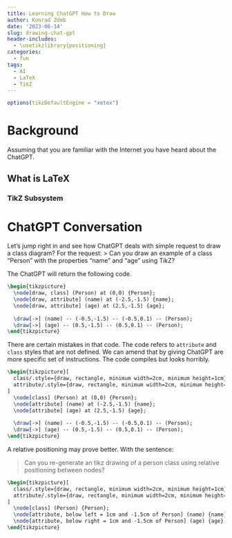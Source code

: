 ```yaml
---
title: Learning ChatGPT How to Draw
author: Konrad Zdeb
date: '2023-06-14'
slug: drawing-chat-gpt
header-includes: 
  - \usetikzlibrary{positioning}
categories:
  - fun
tags:
  - AI
  - LaTeX
  - TikZ
---
```


```r
options(tikzDefaultEngine = "xetex")
```

# Background

Assuming that you are familiar with the Internet you have heard about the ChatGPT. 

## What is LaTeX

### TikZ Subsystem

# ChatGPT Conversation
Let's jump right in and see how ChatGPT deals with simple request to draw a class diagram? For the request:
> Can you draw an example of a class "Person" with the properties "name" and "age" using TikZ?

The ChatGPT will return the following code. 

```tikz
\begin{tikzpicture}
  \node[draw, class] (Person) at (0,0) {Person};
  \node[draw, attribute] (name) at (-2.5,-1.5) {name};
  \node[draw, attribute] (age) at (2.5,-1.5) {age};
  
  \draw[->] (name) -- (-0.5,-1.5) -- (-0.5,0.1) -- (Person);
  \draw[->] (age) -- (0.5,-1.5) -- (0.5,0.1) -- (Person);
\end{tikzpicture}
```

There are certain mistakes in that code. The code refers to `attribute` and `class` styles that are not defined. We can amend that by giving ChatGPT are more specific set of instructions. The code compiles but looks horribly.

```tikz
\begin{tikzpicture}[
  class/.style={draw, rectangle, minimum width=2cm, minimum height=1cm},
  attribute/.style={draw, rectangle, minimum width=2cm, minimum height=0.5cm}
]
  \node[class] (Person) at (0,0) {Person};
  \node[attribute] (name) at (-2.5,-1.5) {name};
  \node[attribute] (age) at (2.5,-1.5) {age};
  
  \draw[->] (name) -- (-0.5,-1.5) -- (-0.5,0.1) -- (Person);
  \draw[->] (age) -- (0.5,-1.5) -- (0.5,0.1) -- (Person);
\end{tikzpicture}
```

A relative positioning may prove better. With the sentence:

> Can you re-generate an tikz drawing of a person class using relative positioning between nodes?

```tikz
\begin{tikzpicture}[
  class/.style={draw, rectangle, minimum width=2cm, minimum height=1cm},
  attribute/.style={draw, rectangle, minimum width=2cm, minimum height=0.5cm}
]
  \node[class] (Person) {Person};
  \node[attribute, below left = 1cm and -1.5cm of Person] (name) {name};
  \node[attribute, below right = 1cm and -1.5cm of Person] (age) {age};
\end{tikzpicture}
```

